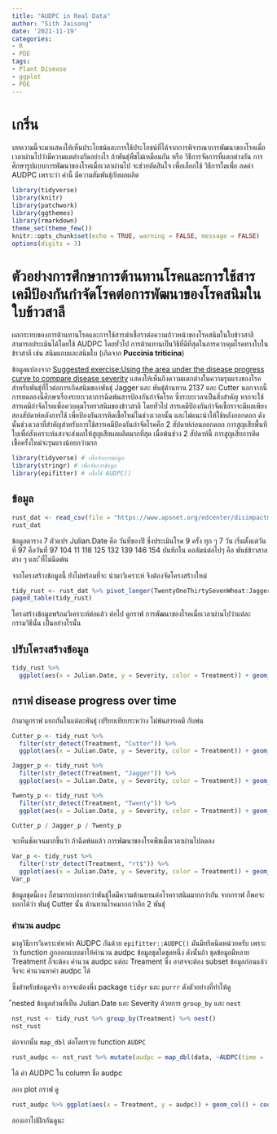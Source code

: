 ```yaml
---
title: "AUDPC in Real Data"
author: "Sith Jaisong"
date: '2021-11-19'
categories:
- R
- PDE
tags:
- Plant Disease
- ggplot
- PDE
---
```

# เกริ่น
บทความนี้จะมาแสดงให้เห็นประโยชน์และการใช้ประโยชน์ที่ได้จากการพิจารณาการพัฒนาของโรคเมื่อเวลาผ่านไปว่ามีความแตต่างกันอย่างไร ถ้าพันธุ์พืชไม่เหมือนกัน หรือ วิธีการจัดการที่แตกต่างกัน
การศึกษารูปแบบการพัฒนาของโรคเมื่อเวลาผ่านไป จะช่วยตัดสินใจ เพื่อเลือกใช้ วิธีการใดเพื่อ ลดค่า AUDPC เพราะว่า ค่านี้ มีความสัมพันธุ์กับผลผลิต


```r
library(tidyverse)
library(knitr)
library(patchwork)
library(ggthemes)
library(rmarkdown)
theme_set(theme_few())
knitr::opts_chunk$set(echo = TRUE, warning = FALSE, message = FALSE)
options(digits = 3)
```
# ตัวอย่างการศึกษาการต้านทานโรคและการใช้สารเคมีป้องกันกำจัดโรคต่อการพัฒนาของโรคสนิมในใบข้าวสาลี

ผลกระทบของการต้านทานโรคและการใช้สารฆ่าเชื้อราต่อความก้าวหน้าของโรคสนิมในใบข้าวสาลีสามารถประเมินได้โดยใช้ AUDPC โดยทั่วไป การต้านทานเป็นวิธีที่ดีที่สุดในการควบคุมโรคทางใบในข้าวสาลี เช่น สนิมแถบและสนิมใบ (เกิดจาก **Puccinia triticina**)

ข้อมูลแปลงจาก [Suggested exercise:Using the area under the disease progress curve to compare disease severity](https://www.apsnet.org/edcenter/disimpactmngmnt/topc/EcologyAndEpidemiologyInR/DiseaseProgress/Pages/StripeRust.aspx) แสดงให้เห็นถึงความแตกต่างในความรุนแรงของโรคสำหรับพันธุ์ที่ไวต่อการเกิดสนิมของพันธุ์ Jagger และ พันธุ์ต้านทาน 2137 และ Cutter
นอกจากนี้ การทดลองนี้ศึกษาเรื่องระยะเวลาการฉีดพ้นสารป้องกันกำจัดโรค ซึ่งระยะเวลาเป็นสิ่งสำคัญ หากจะใช้สารเคมีกำจัดโรคเพื่อควบคุมโรคราสนิมของข้าวสาลี โดยทั่วไป สารเคมีป้องกันกำจัดเชื้อราจะมีผลเพียงสองสัปดาห์หลังการใช้ เพื่อป้องกันการติดเชื้อใหม่ในช่วงเวลานั้น และไม่แนะนำให้ใช้หลังออกดอก ดังนั้นช่วงเวลาที่สำคัญสำหรับการใช้สารเคมีป้องกันกำจัดโรคคือ 2 สัปดาห์ก่อนออกดอก การสูญเสียพื้นทีใบเพื่อ่สังเคราะห์แสงจะส่งผลให้สูญเสียผลผลิตมากที่สุด เมื่อพ้นช่วง 2 สัปดาห์นี้ การสูญเสียการติดเชื้อครั้งใหม่จะรุนแรงน้อยกว่ามาก

```r
library(tidyverse) # เพื่อจักการขอ้มูล
library(stringr) # เพือจัดการข้อมูล
library(epifitter) # เพื่อใช้ AUDPC()
```
## ข้อมูล
```r
rust_dat <- read_csv(file = "https://www.apsnet.org/edcenter/disimpactmngmnt/topc/EcologyAndEpidemiologyInR/DiseaseProgress/Documents/FungicideExample.csv", col_types = "ddddddd" )
rust_dat
```
ข้อมูลตาราง 7 ตัวแปร Julian.Date คือ วันที่ของปี ซึ่งประเมินโรค 9 ครั้ง ทุก ๆ 7 วัน เริ่มตั้งแต่วันที่ 97 คือวันที่ 97 104 11 118 125 132 139 146 154 บันทึกใน คอลัมน์ต่อไปๆ คือ พันธ์ข้าวสาลต่าง ๆ และ ีที่ไม่ฉีดพ้น

จากโครงสร้างข้อมูลนี้ ยังไม่พร้อมที่จะ นำมาวิเคราะห์ จึงต้องจัดโครงสร้างใหม่
```r
tidy_rust <- rust_dat %>% pivot_longer(TwentyOneThirtySevenWheat:JaggerWheat.Trt, names_to = "Treatment", values_to = "Severity")
paged_table(tidy_rust)
```
โครงสร้างข้อมูลพร้อมวิเคราะห์ต่อแล้ว
ต่อไป ดูกราฟ การพัฒนาของโรคเมื่อเวลาผ่านไปว่าแต่ละกรรมวิธีนั้น เป็นอย่างไรนั้น

## ปรับโครงสร้างข้อมูล
```r
tidy_rust %>%
  ggplot(aes(x = Julian.Date, y = Severity, color = Treatment)) + geom_point() + geom_line() + labs(color = "Treatment")
```
## กราฟ disease progress over time  
ถ้ามาดูกราฟ แยกกันในแต่ละพันธุ์ เปรียบเทียบระหว่าง ไม่พ้นสารเคมี กับพ่น
```r
Cutter_p <- tidy_rust %>%
  filter(str_detect(Treatment, "Cutter")) %>%
  ggplot(aes(x = Julian.Date, y = Severity, color = Treatment)) + geom_point() + geom_line()

Jagger_p <- tidy_rust %>%
  filter(str_detect(Treatment, "Jagger")) %>%
  ggplot(aes(x = Julian.Date, y = Severity, color = Treatment)) + geom_point() + geom_line()

Twenty_p <- tidy_rust %>%
  filter(str_detect(Treatment, "Twenty")) %>%
  ggplot(aes(x = Julian.Date, y = Severity, color = Treatment)) + geom_point() + geom_line()

Cutter_p / Jagger_p / Twenty_p
```
จะเห็นชัดเจนมากขึ้นว่า ถ้าฉีดพ้นแล้ว การพัฒนาของโรคพืชเมื่อเวลาผ่านไปลดลง

```r
Var_p <- tidy_rust %>%
  filter(!str_detect(Treatment, "rt$")) %>%
  ggplot(aes(x = Julian.Date, y = Severity, color = Treatment)) + geom_point() + geom_line()
Var_p
```
ข้อมูลชุดนี้เอง ก็สามารถบ่งบอกว่าพันธุ์ใดมีความต้านทานต่อโรคราสนิมมากกว่ากัน จากกราฟ ก็พอจะบอกได้ว่า พันธุ์ Cutter นั้น ต้านทานโรคมากกว่าอีก 2 พันธุ์

### คำนวน audpc 

มาดูวิธีการวิเคราะห์หาค่า AUDPC กันด้วย `epifitter::AUDPC()` มันมีทริคนิดหน่วยครับ เพราะว่า function ถูกออกแบบมาให้คำนวน audpc ข้อมูลชุดใดชุดหนึ่ง ดังนั้นถ้า ชุดข้อมูลมีหลาย Treatment ก็จะต้อง คำนวน audpc แต่ละ Treament ซึ่ง อาสจจะต้อง subset ข้อมูลก่อนแล้วจึงจะ คำนวนหาค่า audpc ได้

ซึ่งสำหรับข้อมูลจริง อาจจะต้องพึ่ง package `tidyr` และ `purrr` ดังตัวอย่างที่ทำให้ดู

ืnested ข้อมูลส่วนที่เป็น Julian.Date และ Severity ด้วยการ `group_by` และ `nest`
```r
nst_rust <- tidy_rust %>% group_by(Treatment) %>% nest()
nst_rust
```
ต่อจากนั้น `map_dbl` ต่อโดยรวบ function `AUDPC`

```r
rust_audpc <- nst_rust %>% mutate(audpc = map_dbl(data, ~AUDPC(time = .x$Julian.Date, y = .x$Severity)))

```
ได้ ค่า AUDPC ใน column ชื่อ audpc

ลอง plot กราฟ ดู
```r
rust_audpc %>% ggplot(aes(x = Treatment, y = audpc)) + geom_col() + coord_flip()
```
ลองเอาไปฝึกกันดูนะ
